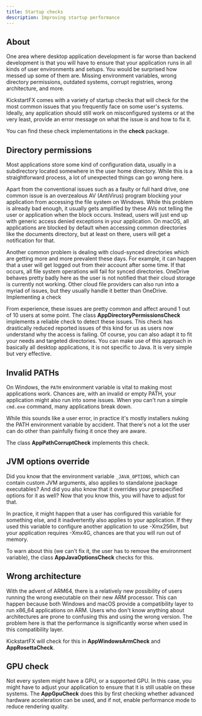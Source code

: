 ```yaml
---
title: Startup checks
description: Improving startup performance
---
```


## About

One area where desktop application development is far worse than backend development is that you will have to ensure that your application runs in all kinds of user environments and setups. You would be surprised how messed up some of them are. Missing environment variables, wrong directory permissions, outdated systems, corrupt registries, wrong architecture, and more.

KickstartFX comes with a variety of startup checks that will check for the most common issues that you frequently face on some user's systems. Ideally, any application should still work on misconfigured systems or at the very least, provide an error message on what the issue is and how to fix it.

You can find these check implementations in the **check** package.

## Directory permissions

Most applications store some kind of configuration data, usually in a subdirectory located somewhere in the user home directory. While this is a straightforward process, a lot of unexpected things can go wrong here.

Apart from the conventional issues such as a faulty or full hard drive, one common issue is an overzealous AV (AntiVirus) program blocking your application from accessing the file system on Windows. While this problem is already bad enough, it usually gets amplified by these AVs not telling the user or application when the block occurs. Instead, users will just end up with generic access denied exceptions in your application. On macOS, all applications are blocked by default when accessing common directories like the documents directory, but at least on there, users will get a notification for that.

Another common problem is dealing with cloud-synced directories which are getting more and more prevalent these days. For example, it can happen that a user will get logged out from their account after some time. If that occurs, all file system operations will fail for synced directories. OneDrive behaves pretty badly here as the user is not notified that their cloud storage is currently not working. Other cloud file providers can also run into a myriad of issues, but they usually handle it better than OneDrive.
Implementing a check

From experience, these issues are pretty common and affect around 1 out of 10 users at some point. The class **AppDirectoryPermissionsCheck** implements a reliable check to detect these issues. This check has drastically reduced reported issues of this kind for us as users now understand why the access is failing. Of course, you can also adapt it to fit your needs and targeted directories. You can make use of this approach in basically all desktop applications, it is not specific to Java. It is very simple but very effective.

## Invalid PATHs

On Windows, the `PATH` environment variable is vital to making most applications work. Chances are, with an invalid or empty PATH, your application might also run into some issues. When you can't run a simple `cmd.exe` command, many applications break down.

While this sounds like a user error, in practice it's mostly installers nuking the PATH environment variable by accident. That there's not a lot the user can do other than painfully fixing it once they are aware.

The class **AppPathCorruptCheck** implements this check.

## JVM options override

Did you know that the environment variable `_JAVA_OPTIONS`, which can contain custom JVM arguments, also applies to standalone jpackage executables? And did you also know that it overrides your prespecified options for it as well? Now that you know this, you will have to adjust for that.

In practice, it might happen that a user has configured this variable for something else, and it inadvertently also applies to your application. If they used this variable to configure another application to use -Xmx256m, but your application requires -Xmx4G, chances are that you will run out of memory.

To warn about this (we can't fix it, the user has to remove the environment variable), the class **AppJavaOptionsCheck** checks for this.

## Wrong architecture

With the advent of ARM64, there is a relatively new possibility of users running the wrong executable on their new ARM processor. This can happen because both Windows and macOS provide a compatibility layer to run x86_64 applications on ARM. Users who don't know anything about architectures are prone to confusing this and using the wrong version. The problem here is that the performance is significantly worse when used in this compatibility layer.

KickstartFX will check for this in **AppWindowsArmCheck** and **AppRosettaCheck**.

## GPU check

Not every system might have a GPU, or a supported GPU. In this case, you might have to adjust your application to ensure that it is still usable on these systems. The **AppGpuCheck** does this by first checking whether advanced hardware acceleration can be used, and if not, enable performance mode to reduce rendering quality.


